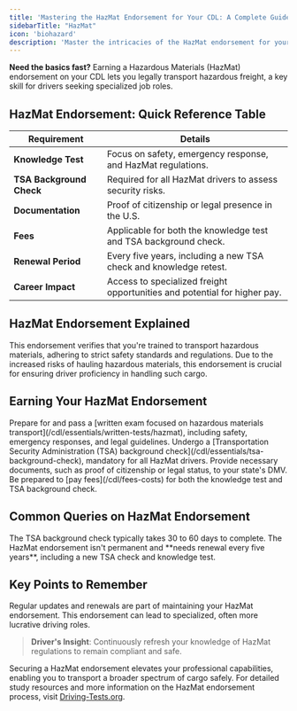 ```yaml
---
title: 'Mastering the HazMat Endorsement for Your CDL: A Complete Guide'
sidebarTitle: "HazMat"
icon: 'biohazard'
description: 'Master the intricacies of the HazMat endorsement for your CDL with our comprehensive guide. Learn about safety protocols, essential study materials, and testing procedures to proficiently handle hazardous materials.'
---
```


<Tip>**Need the basics fast?** Earning a Hazardous Materials (HazMat) endorsement on your CDL lets you legally transport hazardous freight, a key skill for drivers seeking specialized job roles.</Tip>

<Snippet file="hazmat-endorsement-diagram.mdx" />

## HazMat Endorsement: Quick Reference Table

| **Requirement** | **Details** |
|-----------------|-------------|
| **Knowledge Test** | Focus on safety, emergency response, and HazMat regulations. |
| **TSA Background Check** | Required for all HazMat drivers to assess security risks. |
| **Documentation** | Proof of citizenship or legal presence in the U.S. |
| **Fees** | Applicable for both the knowledge test and TSA background check. |
| **Renewal Period** | Every five years, including a new TSA check and knowledge retest. |
| **Career Impact** | Access to specialized freight opportunities and potential for higher pay. |

## HazMat Endorsement Explained

<AccordionGroup>
  <Accordion title="Defining the HazMat Endorsement">
    This endorsement verifies that you're trained to transport hazardous materials, adhering to strict safety standards and regulations.
  </Accordion>

  <Accordion title="The Importance of HazMat Training">
    Due to the increased risks of hauling hazardous materials, this endorsement is crucial for ensuring driver proficiency in handling such cargo.
  </Accordion>
</AccordionGroup>

## Earning Your HazMat Endorsement

<Steps>
  <Step title="Study and Pass the Knowledge Test">
    Prepare for and pass a [written exam focused on hazardous materials transport](/cdl/essentials/written-tests/hazmat), including safety, emergency responses, and legal guidelines.
  </Step>

  <Step title="Complete TSA Background Screening">
    Undergo a [Transportation Security Administration (TSA) background check](/cdl/essentials/tsa-background-check), mandatory for all HazMat drivers.
  </Step>

  <Step title="Submit Required Documents">
    Provide necessary documents, such as proof of citizenship or legal status, to your state's DMV.
  </Step>

  <Step title="Cover the Fees">
    Be prepared to [pay fees](/cdl/fees-costs) for both the knowledge test and TSA background check.
  </Step>
</Steps>

## Common Queries on HazMat Endorsement

<AccordionGroup>
  <Accordion title="TSA Check Duration">
    The TSA background check typically takes 30 to 60 days to complete.
  </Accordion>

  <Accordion title="Endorsement Renewal">
    The HazMat endorsement isn't permanent and **needs renewal every five years**, including a new TSA check and knowledge test.
  </Accordion>
</AccordionGroup>

## Key Points to Remember

<CardGroup cols={2}>
  <Card title="Staying Current" icon="rotate">
    Regular updates and renewals are part of maintaining your HazMat endorsement.
  </Card>

  <Card title="Expanding Career Paths" icon="road">
    This endorsement can lead to specialized, often more lucrative driving roles.
  </Card>
</CardGroup>

> **Driver's Insight**: Continuously refresh your knowledge of HazMat regulations to remain compliant and safe.

Securing a HazMat endorsement elevates your professional capabilities, enabling you to transport a broader spectrum of cargo safely. For detailed study resources and more information on the HazMat endorsement process, visit [Driving-Tests.org](https://driving-tests.org).

<Snippet file="cdl-premium.mdx" />
